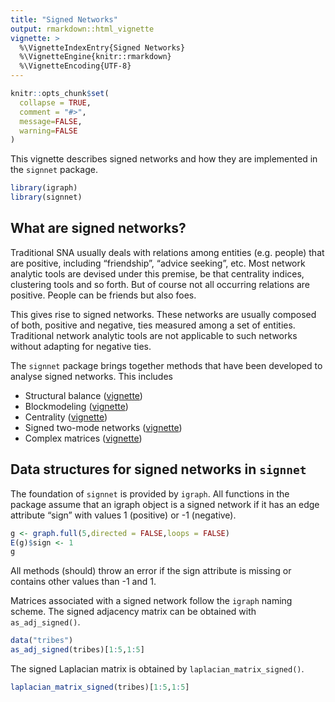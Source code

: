 ```yaml
---
title: "Signed Networks"
output: rmarkdown::html_vignette
vignette: >
  %\VignetteIndexEntry{Signed Networks}
  %\VignetteEngine{knitr::rmarkdown}
  %\VignetteEncoding{UTF-8}
---
```


```r
knitr::opts_chunk$set(
  collapse = TRUE,
  comment = "#>",
  message=FALSE,
  warning=FALSE
)
```

This vignette describes signed networks and how they are implemented in the `signnet` package.

```r
library(igraph)
library(signnet)
```

## What are signed networks?

Traditional SNA usually deals with relations among entities (e.g. people) that are positive, including "friendship", "advice seeking", etc. Most network analytic tools are devised under this premise, be that centrality indices, clustering tools and so forth.
But of course not all occurring relations are positive. People can be friends but also foes. 

This gives rise to signed networks. These networks are usually composed of both, positive and negative, ties
measured among a set of entities. Traditional network analytic tools are not applicable to such networks without
adapting for negative ties.

The `signnet` package brings together methods that have been developed to analyse signed networks. This includes

* Structural balance ([vignette](structural_balance.html))
* Blockmodeling ([vignette](blockmodeling.html))
* Centrality ([vignette](centrality.html))
* Signed two-mode networks ([vignette](signed_2mode.html))
* Complex matrices ([vignette](complex_matrices.html))

## Data structures for signed networks in `signnet`

The foundation of `signnet` is provided by `igraph`. All functions in the package assume
that an igraph object is a signed network if it has an edge attribute "sign" with values 1 (positive) or -1 (negative).

```r
g <- graph.full(5,directed = FALSE,loops = FALSE)
E(g)$sign <- 1
g
```

All methods (should) throw an error if the sign attribute is missing or contains other values than -1 and 1.

Matrices associated with a signed network follow the `igraph` naming scheme.
The signed adjacency matrix can be obtained with `as_adj_signed()`.
```r
data("tribes")
as_adj_signed(tribes)[1:5,1:5]
```
The signed Laplacian matrix is obtained by `laplacian_matrix_signed()`.
```r
laplacian_matrix_signed(tribes)[1:5,1:5]
```


